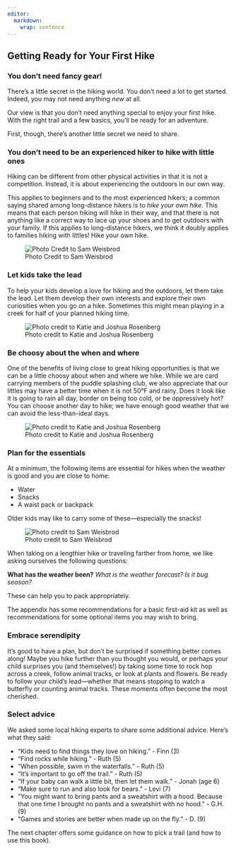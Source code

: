 ```yaml
---
editor: 
  markdown: 
    wrap: sentence
---
```


## Getting Ready for Your First Hike

### You don't need fancy gear!

There's a little secret in the hiking world.
You don't need a lot to get started.
Indeed, you may not need anything *new* at all.

Our view is that you don’t need anything special to enjoy your first hike.
With the right trail and a few basics, you’ll be ready for an adventure.

First, though, there's another little secret we need to share.

### You don't need to be an experienced hiker to hike with little ones

Hiking can be different from other physical activities in that it is not a competition.
Instead, it is about experiencing the outdoors in our own way.

This applies to beginners and to the most experienced hikers; a common saying shared among long-distance hikers is to *hike your own hike.* This means that each person hiking will hike in their way, and that there is not anything like a correct way to lace up your shoes and to get outdoors with your family.
If this applies to long-distance hikers, we think it doubly applies to families hiking with littles!
Hike your own hike.

![Photo Credit to Sam Weisbrod](img/ruth-hill.jpg)

### Let kids take the lead

To help your kids develop a love for hiking and the outdoors, let them take the lead.
Let them develop their own interests and explore their own curiosities when you go on a hike.
Sometimes this might mean playing in a creek for half of your planned hiking time.

![Photo credit to Katie and Joshua Rosenberg](img/kidslooking.jpg)

### Be choosy about the when and where

One of the benefits of living close to great hiking opportunities is that we can be a little choosy about when and where we hike.
While we are card carrying members of the puddle splashing club, we also appreciate that our littles may have a better time when it is not 50°F and rainy.
Does it look like it is going to rain all day, border on being too cold, or be oppressively hot?
You can choose another day to hike; we have enough good weather that we can avoid the less-than-ideal days.

![Photo credit to Katie and Joshua Rosenberg](img/trees-with-light.jpeg)

### Plan for the essentials

At a minimum, the following items are essential for hikes when the weather is good and you are close to home:

-   Water
-   Snacks
-   A waist pack or backpack

Older kids may like to carry some of these---especially the snacks!

![Photo credit to Sam Weisbrod](img/jo%20levi%20backpack.jpg)

When taking on a lengthier hike or traveling farther from home, we like asking ourselves the following questions:

**What has the weather been?** *What is the weather forecast?* *Is it bug season?*

These can help you to pack appropriately.

The appendix has some recommendations for a basic first-aid kit as well as recommendations for some optional items you may wish to bring.

### Embrace serendipity

It's good to have a plan, but don't be surprised if something better comes along!
Maybe you hike further than you thought you would, or perhaps your child surprises you (and themselves!) by taking some time to rock hop across a creek, follow animal tracks, or look at plants and flowers.
Be ready to follow your child’s lead—whether that means stopping to watch a butterfly or counting animal tracks.
These moments often become the most cherished.

### Select advice

We asked some local hiking experts to share some additional advice.
Here's what they said:

-   "Kids need to find things they love on hiking." - Finn (3)
-   "Find rocks while hiking." - Ruth (5)
-   "When possible, swim in the waterfalls." - Ruth (5)
-   "It's important to go off the trail." - Ruth (5)
-   "If your baby can walk a little bit, then let them walk." - Jonah (age 6)
-   "Make sure to run and also look for bears." - Levi (7)
-   "You might want to bring pants and a sweatshirt with a hood. Because that one time I brought no pants and a sweatshirt with no hood." - G.H. (9)
-   "Games and stories are better when made up on the fly." - D. (9)

The next chapter offers some guidance on how to pick a trail (and how to use this book).
